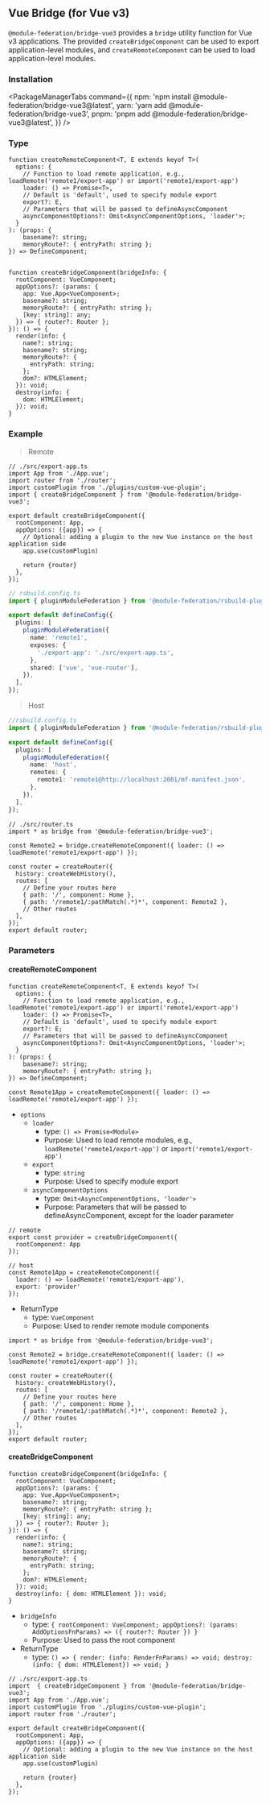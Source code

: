 
## Vue Bridge (for Vue v3)

`@module-federation/bridge-vue3` provides a `bridge` utility function for Vue v3 applications. The provided `createBridgeComponent` can be used to export application-level modules, and `createRemoteComponent` can be used to load application-level modules.

### Installation


<PackageManagerTabs
  command={{
    npm: 'npm install @module-federation/bridge-vue3@latest',
    yarn: 'yarn add @module-federation/bridge-vue3',
    pnpm: 'pnpm add @module-federation/bridge-vue3@latest',
  }}
/>

### Type

```tsx
function createRemoteComponent<T, E extends keyof T>(
  options: {
    // Function to load remote application, e.g., loadRemote('remote1/export-app') or import('remote1/export-app')
    loader: () => Promise<T>,
    // Default is 'default', used to specify module export
    export?: E,
    // Parameters that will be passed to defineAsyncComponent
    asyncComponentOptions?: Omit<AsyncComponentOptions, 'loader'>;
  }
): (props: {
    basename?: string;
    memoryRoute?: { entryPath: string };
}) => DefineComponent;


function createBridgeComponent(bridgeInfo: {
  rootComponent: VueComponent;
  appOptions?: (params: {
    app: Vue.App<VueComponent>;
    basename?: string;
    memoryRoute?: { entryPath: string };
    [key: string]: any;
  }) => { router?: Router };
}): () => {
  render(info: {
    name?: string;
    basename?: string;
    memoryRoute?: {
      entryPath: string;
    };
    dom?: HTMLElement;
  }): void;
  destroy(info: {
    dom: HTMLElement;
  }): void;
}
```

### Example

> Remote

```tsx
// ./src/export-app.ts
import App from './App.vue';
import router from './router';
import customPlugin from './plugins/custom-vue-plugin';
import { createBridgeComponent } from '@module-federation/bridge-vue3';

export default createBridgeComponent({
  rootComponent: App,
  appOptions: ({app}) => {
    // Optional: adding a plugin to the new Vue instance on the host application side
    app.use(customPlugin)

    return {router}
  },
});
```

```ts
// rsbuild.config.ts
import { pluginModuleFederation } from '@module-federation/rsbuild-plugin';

export default defineConfig({
  plugins: [
    pluginModuleFederation({
      name: 'remote1',
      exposes: {
        './export-app': './src/export-app.ts',
      },
      shared: ['vue', 'vue-router'],
    }),
  ],
});
```

> Host

```ts
//rsbuild.config.ts
import { pluginModuleFederation } from '@module-federation/rsbuild-plugin';

export default defineConfig({
  plugins: [
    pluginModuleFederation({
      name: 'host',
      remotes: {
        remote1: 'remote1@http://localhost:2001/mf-manifest.json',
      },
    }),
  ],
});
```

```tsx
// ./src/router.ts
import * as bridge from '@module-federation/bridge-vue3';

const Remote2 = bridge.createRemoteComponent({ loader: () => loadRemote('remote1/export-app') });

const router = createRouter({
  history: createWebHistory(),
  routes: [
    // Define your routes here
    { path: '/', component: Home },
    { path: '/remote1/:pathMatch(.*)*', component: Remote2 },
    // Other routes
  ],
});
export default router;
```

### Parameters

#### createRemoteComponent

```tsx
function createRemoteComponent<T, E extends keyof T>(
  options: {
    // Function to load remote application, e.g., loadRemote('remote1/export-app') or import('remote1/export-app')
    loader: () => Promise<T>,
    // Default is 'default', used to specify module export
    export?: E;
    // Parameters that will be passed to defineAsyncComponent
    asyncComponentOptions?: Omit<AsyncComponentOptions, 'loader'>;
  }
): (props: {
    basename?: string;
    memoryRoute?: { entryPath: string };
}) => DefineComponent;
```


```tsx
const Remote1App = createRemoteComponent({ loader: () => loadRemote('remote1/export-app') });
```

* `options`
  * `loader`
    * type: `() => Promise<Module>`
    * Purpose: Used to load remote modules, e.g., `loadRemote('remote1/export-app')` or `import('remote1/export-app')`
  * `export`
    * type: `string`
    * Purpose: Used to specify module export
  * `asyncComponentOptions`
    * type: `Omit<AsyncComponentOptions, 'loader'>`
    * Purpose: Parameters that will be passed to defineAsyncComponent, except for the loader parameter
```tsx
// remote
export const provider = createBridgeComponent({
  rootComponent: App
});

// host
const Remote1App = createRemoteComponent({
  loader: () => loadRemote('remote1/export-app'),
  export: 'provider'
});
```

* ReturnType
  * type: `VueComponent`
  * Purpose: Used to render remote module components

```tsx
import * as bridge from '@module-federation/bridge-vue3';

const Remote2 = bridge.createRemoteComponent({ loader: () => loadRemote('remote1/export-app') });

const router = createRouter({
  history: createWebHistory(),
  routes: [
    // Define your routes here
    { path: '/', component: Home },
    { path: '/remote1/:pathMatch(.*)*', component: Remote2 },
    // Other routes
  ],
});
export default router;
```

#### createBridgeComponent

```tsx
function createBridgeComponent(bridgeInfo: {
  rootComponent: VueComponent;
  appOptions?: (params: {
    app: Vue.App<VueComponent>;
    basename?: string;
    memoryRoute?: { entryPath: string };
    [key: string]: any;
  }) => { router?: Router };
}): () => {
  render(info: {
    name?: string;
    basename?: string;
    memoryRoute?: {
      entryPath: string;
    };
    dom?: HTMLElement;
  }): void;
  destroy(info: { dom: HTMLElement }): void;
}
```

* `bridgeInfo`
  * type: `{ rootComponent: VueComponent; appOptions?: (params: AddOptionsFnParams) => ({ router?: Router }) }`
  * Purpose: Used to pass the root component
* ReturnType
  * type: `() => { render: (info: RenderFnParams) => void; destroy: (info: { dom: HTMLElement}) => void; }`

```tsx
// ./src/export-app.ts
import  { createBridgeComponent } from '@module-federation/bridge-vue3';
import App from './App.vue';
import customPlugin from './plugins/custom-vue-plugin';
import router from './router';

export default createBridgeComponent({
  rootComponent: App,
  appOptions: ({app}) => {
    // Optional: adding a plugin to the new Vue instance on the host application side
    app.use(customPlugin)

    return {router}
  },
});
```
